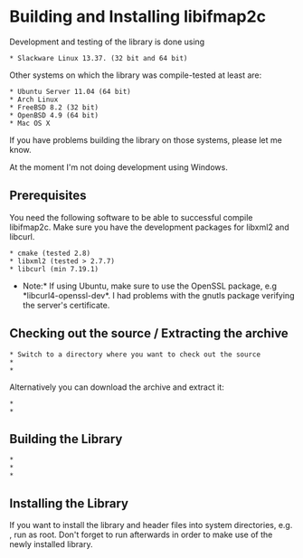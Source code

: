 = Building and Installing libifmap2c =

Development and testing of the library is done using
 * Slackware Linux 13.37. (32 bit and 64 bit)
Other systems on which the library was compile-tested at least are:
 * Ubuntu Server 11.04 (64 bit)
 * Arch Linux
 * FreeBSD 8.2 (32 bit)
 * OpenBSD 4.9 (64 bit)
 * Mac OS X

If you have problems building the library on those systems, please let me know.

At the moment I'm not doing development using Windows.

==Prerequisites==
You need the following software to be able to successful compile libifmap2c.
Make sure you have the development packages for libxml2 and libcurl.

 * cmake (tested 2.8)
 * libxml2 (tested > 2.7.7)
 * libcurl (min 7.19.1) 

*Note:* If using Ubuntu, make sure to use the OpenSSL package, e.g *libcurl4-openssl-dev*. I had problems with the gnutls package verifying the server's certificate.

== Checking out the source / Extracting the archive ==
 * Switch to a directory where you want to check out the source
 * {{{svn checkout http://libifmap2c.googlecode.com/svn/trunk/ libifmap2c}}}
 * {{{cd libifmap2c/libifmap2c}}}
Alternatively you can download the archive and extract it:
 * {{{tar xvf libifmap2c-<version>.tar.gz}}}
 * {{{cd libifmap2c-<version>}}}

== Building the Library ==
 * {{{cd build}}}
 * {{{cmake ../}}}
 * {{{make}}}

== Installing the Library ==
If you want to install the library and header files into system directories, e.g. {{{/usr/local/[lib/include]}}}, run {{{make install}}} as root. Don't forget to run {{{ldconfig}}} afterwards in order to make use of the newly installed library.